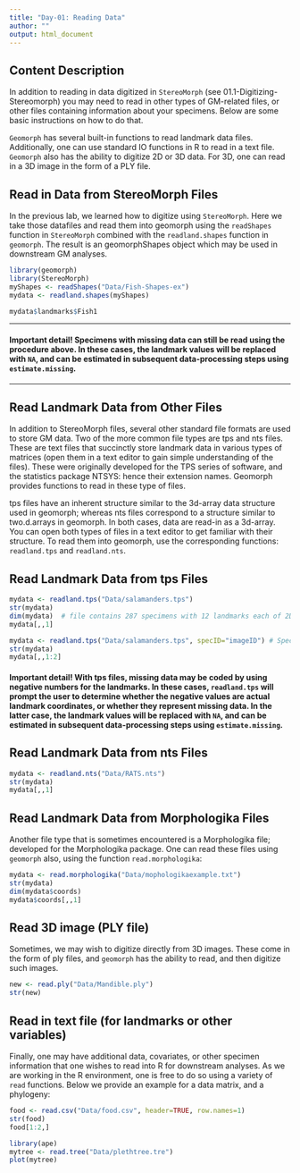 ---
title: "Day-01: Reading Data"
author: ""
output: html_document
---

## **Content Description**

In addition to reading in data digitized in `StereoMorph` (see 01.1-Digitizing-Stereomorph) you may need to read in other types of GM-related files, or other files containing information about your specimens. Below are some basic instructions on how to do that.

`Geomorph` has several built-in functions to read landmark data files. Additionally, one can use standard IO functions in R to read in a text file. `Geomorph` also has the ability to digitize 2D or 3D data. For 3D, one can read in a 3D image in the form of a PLY file. 

## **Read in Data from StereoMorph Files**

In the previous lab, we learned how to digitize using `StereoMorph`. Here we take those datafiles and read them into geomorph using the `readShapes` function in `StereoMorph` combined with the `readland.shapes` function in `geomorph`. The result is an geomorphShapes object which may be used in downstream GM analyses. 

```{r eval=TRUE}
library(geomorph)
library(StereoMorph)
myShapes <- readShapes("Data/Fish-Shapes-ex")
mydata <- readland.shapes(myShapes)

mydata$landmarks$Fish1

```

---

#### **Important detail!** Specimens with missing data can still be read using the procedure above. In these cases, the landmark values will be replaced with `NA`, and can be estimated in subsequent data-processing steps using `estimate.missing`.

---

## **Read Landmark Data from Other Files**

In addition to StereoMorph files, several other standard file formats are used to store GM data. Two of the more common file types are tps and nts files. These are text files that succinctly store landmark data in various types of matrices (open them in a text editor to gain simple understanding of the files). These were originally developed for the TPS series of software, and the statistics package NTSYS: hence their extension names. Geomorph provides functions to read in these type of files. 

tps files have an inherent structure similar to the 3d-array data structure used in geomorph; whereas nts files correspond to a structure similar to two.d.arrays in geomorph. In both cases, data are read-in as a 3d-array. You can open both types of files in a text editor to get familiar with their structure. To read them into geomorph, use the corresponding functions: `readland.tps` and `readland.nts`.

## **Read Landmark Data from tps Files**

```{r eval=TRUE}
mydata <- readland.tps("Data/salamanders.tps")
str(mydata)
dim(mydata)  # file contains 287 specimens with 12 landmarks each of 2D data
mydata[,,1]

mydata <- readland.tps("Data/salamanders.tps", specID="imageID") # Specify specimen labels
str(mydata)
mydata[,,1:2]
```

#### **Important detail!** With tps files, missing data may be coded by using negative numbers for the landmarks. In these cases, `readland.tps` will prompt the user to determine whether the negative values are actual landmark coordinates, or whether they represent missing data. In the latter case, the landmark values will be replaced with `NA`, and can be estimated in subsequent data-processing steps using `estimate.missing`.

## **Read Landmark Data from nts Files**

```{r eval=TRUE}
mydata <- readland.nts("Data/RATS.nts")
str(mydata)
mydata[,,1]
```

## **Read Landmark Data from Morphologika Files**

Another file type that is sometimes encountered is a Morphologika file; developed for the Morphologika package. One can read these files using `geomorph` also, using the function `read.morphologika`:

```{r eval=TRUE}
mydata <- read.morphologika("Data/mophologikaexample.txt")
str(mydata)
dim(mydata$coords)
mydata$coords[,,1]
```

## **Read 3D image (PLY file)**

Sometimes, we may wish to digitize directly from 3D images. These come in the form of ply files, and `geomorph` has the ability to read, and then digitize such images.

```{r eval=TRUE}
new <- read.ply("Data/Mandible.ply")
str(new)
```

## **Read in text file (for landmarks or other variables)**

Finally, one may have additional data, covariates, or other specimen information that one wishes to read into R for downstream analyses. As we are working in the R environment, one is free to do so using a variety of `read` functions. Below we provide an example for a data matrix, and a phylogeny:

```{r eval=TRUE, fig.height=10, fig.width=10}
food <- read.csv("Data/food.csv", header=TRUE, row.names=1)
str(food)
food[1:2,]

library(ape)
mytree <- read.tree("Data/plethtree.tre")
plot(mytree)
```




